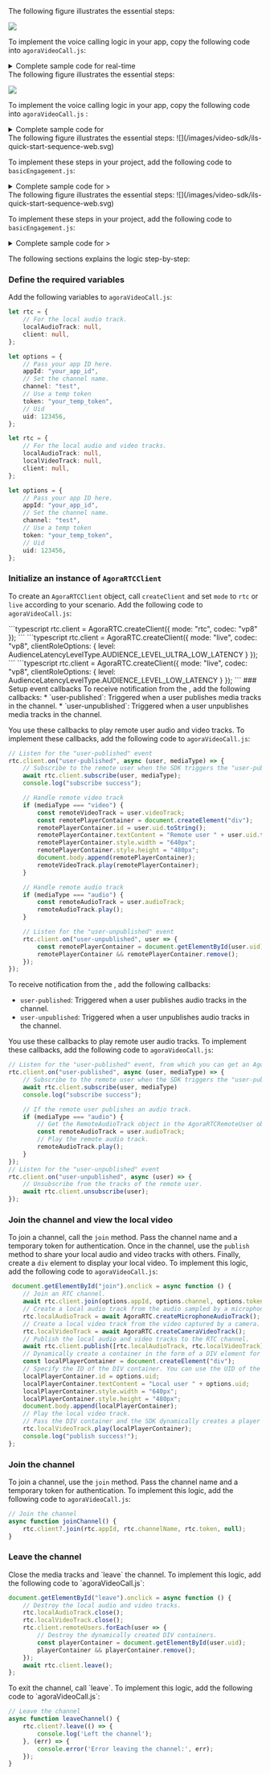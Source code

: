 
<PlatformWrapper platform = "web">

<ProductWrapper product="video-calling">
The following figure illustrates the essential steps:

![](/images/video-sdk/quick-start-sequence-web.svg)

To implement the voice calling logic in your app, copy the following code into `agoraVideoCall.js`:

<details> 
<summary>Complete sample code for real-time <Vpd k="PRODUCT"/></summary>
<CodeBlock language="js" showLineNumbers>
{`import AgoraRTC from "agora-rtc-sdk-ng";

let rtc = {
    localAudioTrack: null,
    localVideoTrack: null,
    client: null,
};

let options = {
    // Pass your app ID here.
    appId: "Your app ID",
    // Set the channel name.
    channel: "test",
    // Pass your temp token here.
    token: "Your temp token",
    // Set the user ID.
    uid: 123456,
};

async function startBasicCall() {
    // Create an AgoraRTCClient object.
    rtc.client = AgoraRTC.createClient({mode: "rtc", codec: "vp8"});

    // Listen for the "user-published" event, from which you can get an AgoraRTCRemoteUser object.
    rtc.client.on("user-published", async (user, mediaType) => {
        // Subscribe to the remote user when the SDK triggers the "user-published" event
        await rtc.client.subscribe(user, mediaType);
        console.log("subscribe success");

        // If the remote user publishes a video track.
        if (mediaType === "video") {
            // Get the RemoteVideoTrack object in the AgoraRTCRemoteUser object.
            const remoteVideoTrack = user.videoTrack;
            // Dynamically create a container in the form of a DIV element for playing the remote video track.
            const remotePlayerContainer = document.createElement("div");
            // Specify the ID of the DIV container. You can use the UID of the remote user.
            remotePlayerContainer.id = user.uid.toString();
            remotePlayerContainer.textContent = "Remote user " + user.uid.toString();
            remotePlayerContainer.style.width = "640px";
            remotePlayerContainer.style.height = "480px";
            document.body.append(remotePlayerContainer);

            // Play the remote video track.
            // Pass the DIV container and the SDK dynamically creates a player in the container for playing the remote video track.
            remoteVideoTrack.play(remotePlayerContainer);
        }

        // If the remote user publishes an audio track.
        if (mediaType === "audio") {
            // Get the RemoteAudioTrack object in the AgoraRTCRemoteUser object.
            const remoteAudioTrack = user.audioTrack;
            // Play the remote audio track. No need to pass any DOM element.
            remoteAudioTrack.play();
        }

        // Listen for the "user-unpublished" event
        rtc.client.on("user-unpublished", user => {
            // Get the dynamically created DIV container.
            const remotePlayerContainer = document.getElementById(user.uid);
            // Destroy the container.
            remotePlayerContainer.remove();
        });
    });

    window.onload = function () {
        document.getElementById("join").onclick = async function () {
            // Join an RTC channel.
            await rtc.client.join(options.appId, options.channel, options.token, options.uid);
            // Create a local audio track from the audio sampled by a microphone.
            rtc.localAudioTrack = await AgoraRTC.createMicrophoneAudioTrack();
            // Create a local video track from the video captured by a camera.
            rtc.localVideoTrack = await AgoraRTC.createCameraVideoTrack();
            // Publish the local audio and video tracks to the RTC channel.
            await rtc.client.publish([rtc.localAudioTrack, rtc.localVideoTrack]);
            // Dynamically create a container in the form of a DIV element for playing the local video track.
            const localPlayerContainer = document.createElement("div");
            // Specify the ID of the DIV container. You can use the UID of the local user.
            localPlayerContainer.id = options.uid;
            localPlayerContainer.textContent = "Local user " + options.uid;
            localPlayerContainer.style.width = "640px";
            localPlayerContainer.style.height = "480px";
            document.body.append(localPlayerContainer);

            // Play the local video track.
            // Pass the DIV container and the SDK dynamically creates a player in the container for playing the local video track.
            rtc.localVideoTrack.play(localPlayerContainer);
            console.log("publish success!");
        };

        document.getElementById("leave").onclick = async function () {
            // Destroy the local audio and video tracks.
            rtc.localAudioTrack.close();
            rtc.localVideoTrack.close();

            // Traverse all remote users.
            rtc.client.remoteUsers.forEach(user => {
                // Destroy the dynamically created DIV containers.
                const playerContainer = document.getElementById(user.uid);
                playerContainer && playerContainer.remove();
            });

            // Leave the channel.
            await rtc.client.leave();
        };
    };
}

startBasicCall();`}
</CodeBlock>
</details> 
</ProductWrapper>

<ProductWrapper product="voice-calling">
The following figure illustrates the essential steps:

![](/images/video-sdk/quick-start-sequence-voice-web.svg)

To implement the voice calling logic in your app, copy the following code into `agoraVideoCall.js` :

<details> 
<summary>Complete sample code for <Vpd k="PRODUCT"/></summary>
<CodeBlock language="js" showLineNumbers>
{`import AgoraRTC from "agora-rtc-sdk-ng";

let rtc = {
    localAudioTrack: null,
    client: null
};

let options = {
    // Pass your App ID here.
    appId: "Your App ID",
    // Set the channel name.
    channel: "test",
    // Pass your temp token here.
    token: "Your temp token",
    // Set the user ID.
    uid: 123456,
};

async function startBasicCall() {
    // Create an AgoraRTCClient object.
    rtc.client = AgoraRTC.createClient({mode: "rtc", codec: "vp8"});

    // Listen for the "user-published" event, from which you can get an AgoraRTCRemoteUser object.
    rtc.client.on("user-published", async (user, mediaType) => {
        // Subscribe to the remote user when the SDK triggers the "user-published" event
        await rtc.client.subscribe(user, mediaType);
        console.log("subscribe success");

        // If the remote user publishes an audio track.
        if (mediaType === "audio") {
            // Get the RemoteAudioTrack object in the AgoraRTCRemoteUser object.
            const remoteAudioTrack = user.audioTrack;
            // Play the remote audio track.
            remoteAudioTrack.play();
        }
        });
        // Listen for the "user-unpublished" event
        rtc.client.on("user-unpublished", async (user) => {
            // Unsubscribe from the tracks of the remote user.
            await rtc.client.unsubscribe(user);
        });


    window.onload = function () {

        document.getElementById("join").onclick = async function () {
            // Join an RTC channel.
            await rtc.client.join(options.appId, options.channel, options.token, options.uid);
            // Create a local audio track from the audio sampled by a microphone.
            rtc.localAudioTrack = await AgoraRTC.createMicrophoneAudioTrack();
            // Publish the local audio tracks to the RTC channel.
            await rtc.client.publish([rtc.localAudioTrack]);

            console.log("publish success!");
        }

        document.getElementById("leave").onclick = async function () {
            // Destroy the local audio track.
            rtc.localAudioTrack.close();

            // Leave the channel.
            await rtc.client.leave();
        }
    }
}

startBasicCall();`}
</CodeBlock>
</details>

</ProductWrapper>

<ProductWrapper product='broadcast-streaming'>
The following figure illustrates the essential steps:
![](/images/video-sdk/ils-quick-start-sequence-web.svg)

To implement these steps in your project, add the following code to `basicEngagement.js`:

<details> 
<summary>Complete sample code for <Vpd k="NAME" />></summary>
<CodeBlock language="js" showLineNumbers>
{`import AgoraRTC from "agora-rtc-sdk-ng";

let rtc = {
    // For the local audio and video tracks.
    localAudioTrack: null,
    localVideoTrack: null,
    client: null,
};

let options = {
    // Pass your app ID here.
    appId: "your_app_id",
    // Set the channel name.
    channel: "test",
    // Use a temp token
    token: "your_temp_token",
    // Uid
    uid: 123456,
};

async function startBasicLiveStreaming() {
    rtc.client = AgoraRTC.createClient({
        mode: "live",
        codec: "vp8",
        clientRoleOptions: {
            level: AudienceLatencyLevelType.AUDIENCE_LEVEL_LOW_LATENCY
        }
    });

    window.onload = function () {
        document.getElementById("host-join").onclick = async function () {
            rtc.client.setClientRole("host");
            await rtc.client.join(options.appId, options.channel, options.token, options.uid);
            // Create an audio track from the audio sampled by a microphone.
            rtc.localAudioTrack = await AgoraRTC.createMicrophoneAudioTrack();
            // Create a video track from the video captured by a camera.
            rtc.localVideoTrack = await AgoraRTC.createCameraVideoTrack();
            // Publish the local audio and video tracks to the channel.
            await rtc.client.publish([rtc.localAudioTrack, rtc.localVideoTrack]);
            // Dynamically create a container in the form of a DIV element for playing the remote video track.
            const localPlayerContainer = document.createElement("div");
            // Specify the ID of the DIV container. You can use the uid of the remote user.
            localPlayerContainer.id = options.uid;
            localPlayerContainer.textContent = "Local user " + options.uid;
            localPlayerContainer.style.width = "640px";
            localPlayerContainer.style.height = "480px";
            document.body.append(localPlayerContainer);

            rtc.localVideoTrack.play(localPlayerContainer);

            console.log("publish success!");
        };

        document.getElementById("audience-join").onclick = async function () {
            rtc.client.setClientRole("audience");
            await rtc.client.join(options.appId, options.channel, options.token, options.uid);
            rtc.client.on("user-published", async (user, mediaType) => {
                // Subscribe to a remote user.
                await rtc.client.subscribe(user, mediaType);
                console.log("subscribe success");

                // If the subscribed track is video.
                if (mediaType === "video") {
                    // Get RemoteVideoTrack in the user object.
                    const remoteVideoTrack = user.videoTrack;
                    // Dynamically create a container in the form of a DIV element for playing the remote video track.
                    const remotePlayerContainer = document.createElement("div");
                    // Specify the ID of the DIV container. You can use the uid of the remote user.
                    remotePlayerContainer.id = user.uid.toString();
                    remotePlayerContainer.textContent = "Remote user " + user.uid.toString();
                    remotePlayerContainer.style.width = "640px";
                    remotePlayerContainer.style.height = "480px";
                    document.body.append(remotePlayerContainer);

                    // Play the remote video track.
                    // Pass the DIV container and the SDK dynamically creates a player in the container for playing the remote video track.
                    remoteVideoTrack.play(remotePlayerContainer);
                }

                // If the subscribed track is audio.
                if (mediaType === "audio") {
                    // Get RemoteAudioTrack in the user object.
                    const remoteAudioTrack = user.audioTrack;
                    // Play the audio track. No need to pass any DOM element.
                    remoteAudioTrack.play();
                }
            });

            rtc.client.on("user-unpublished", user => {
                // Get the dynamically created DIV container.
                const remotePlayerContainer = document.getElementById(user.uid);
                // Destroy the container.
                remotePlayerContainer.remove();
            });
        };

        document.getElementById("leave").onclick = async function () {
            // Close all the local tracks.
            rtc.localAudioTrack.close();
            rtc.localVideoTrack.close();
            // Traverse all remote users.
            rtc.client.remoteUsers.forEach(user => {
                // Destroy the dynamically created DIV containers.
                const playerContainer = document.getElementById(user.uid);
                playerContainer && playerContainer.remove();
            });

            // Leave the channel.
            await rtc.client.leave();
        };
    };
}
startBasicLiveStreaming();`}
</CodeBlock>
</details> 
</ProductWrapper>

<ProductWrapper product='interactive-live-streaming'>
The following figure illustrates the essential steps:
![](/images/video-sdk/ils-quick-start-sequence-web.svg)

To implement these steps in your project, add the following code to `basicEngagement.js`:

<details> 
<summary>Complete sample code for <Vpd k="NAME" />></summary>
<CodeBlock language="js" showLineNumbers>
{`import AgoraRTC from "agora-rtc-sdk-ng";

let rtc = {
    // For the local audio and video tracks.
    localAudioTrack: null,
    localVideoTrack: null,
    client: null,
};

let options = {
    // Pass your app ID here.
    appId: "your_app_id",
    // Set the channel name.
    channel: "test",
    // Use a temp token
    token: "your_temp_token",
    // Uid
    uid: 123456,
};

async function startBasicLiveStreaming() {
    rtc.client = AgoraRTC.createClient({
        mode: "live",
        codec: "vp8",
        clientRoleOptions: {
            level: AudienceLatencyLevelType.AUDIENCE_LEVEL_ULTRA_LOW_LATENCY
        }
    });

    window.onload = function () {
        document.getElementById("host-join").onclick = async function () {
            rtc.client.setClientRole("host");
            await rtc.client.join(options.appId, options.channel, options.token, options.uid);
            // Create an audio track from the audio sampled by a microphone.
            rtc.localAudioTrack = await AgoraRTC.createMicrophoneAudioTrack();
            // Create a video track from the video captured by a camera.
            rtc.localVideoTrack = await AgoraRTC.createCameraVideoTrack();
            // Publish the local audio and video tracks to the channel.
            await rtc.client.publish([rtc.localAudioTrack, rtc.localVideoTrack]);
            // Dynamically create a container in the form of a DIV element for playing the remote video track.
            const localPlayerContainer = document.createElement("div");
            // Specify the ID of the DIV container. You can use the uid of the remote user.
            localPlayerContainer.id = options.uid;
            localPlayerContainer.textContent = "Local user " + options.uid;
            localPlayerContainer.style.width = "640px";
            localPlayerContainer.style.height = "480px";
            document.body.append(localPlayerContainer);

            rtc.localVideoTrack.play(localPlayerContainer);

            console.log("publish success!");
        };

        document.getElementById("audience-join").onclick = async function () {
            rtc.client.setClientRole("audience");
            await rtc.client.join(options.appId, options.channel, options.token, options.uid);
            rtc.client.on("user-published", async (user, mediaType) => {
                // Subscribe to a remote user.
                await rtc.client.subscribe(user, mediaType);
                console.log("subscribe success");

                // If the subscribed track is video.
                if (mediaType === "video") {
                    // Get RemoteVideoTrack in the user object.
                    const remoteVideoTrack = user.videoTrack;
                    // Dynamically create a container in the form of a DIV element for playing the remote video track.
                    const remotePlayerContainer = document.createElement("div");
                    // Specify the ID of the DIV container. You can use the uid of the remote user.
                    remotePlayerContainer.id = user.uid.toString();
                    remotePlayerContainer.textContent = "Remote user " + user.uid.toString();
                    remotePlayerContainer.style.width = "640px";
                    remotePlayerContainer.style.height = "480px";
                    document.body.append(remotePlayerContainer);

                    // Play the remote video track.
                    // Pass the DIV container and the SDK dynamically creates a player in the container for playing the remote video track.
                    remoteVideoTrack.play(remotePlayerContainer);
                }

                // If the subscribed track is audio.
                if (mediaType === "audio") {
                    // Get RemoteAudioTrack in the user object.
                    const remoteAudioTrack = user.audioTrack;
                    // Play the audio track. No need to pass any DOM element.
                    remoteAudioTrack.play();
                }
            });

            rtc.client.on("user-unpublished", user => {
                // Get the dynamically created DIV container.
                const remotePlayerContainer = document.getElementById(user.uid);
                // Destroy the container.
                remotePlayerContainer.remove();
            });
        };

        document.getElementById("leave").onclick = async function () {
            // Close all the local tracks.
            rtc.localAudioTrack.close();
            rtc.localVideoTrack.close();
            // Traverse all remote users.
            rtc.client.remoteUsers.forEach(user => {
                // Destroy the dynamically created DIV containers.
                const playerContainer = document.getElementById(user.uid);
                playerContainer && playerContainer.remove();
            });

            // Leave the channel.
            await rtc.client.leave();
        };
    };
}
startBasicLiveStreaming();`}
</CodeBlock>
</details> 
</ProductWrapper>

The following sections explains the <Vpd k="PRODUCT"/> logic step-by-step:

### Define the required variables
Add the following variables to `agoraVideoCall.js`:
<ProductWrapper product="voice-calling">

```typescript
let rtc = {
    // For the local audio track.
    localAudioTrack: null,
    client: null,
};

let options = {
    // Pass your app ID here.
    appId: "your_app_id",
    // Set the channel name.
    channel: "test",
    // Use a temp token
    token: "your_temp_token",
    // Uid
    uid: 123456,
};
```
</ProductWrapper>
<ProductWrapper notAllowed="voice-calling">

```typescript
let rtc = {
    // For the local audio and video tracks.
    localAudioTrack: null,
    localVideoTrack: null,
    client: null,
};

let options = {
    // Pass your app ID here.
    appId: "your_app_id",
    // Set the channel name.
    channel: "test",
    // Use a temp token
    token: "your_temp_token",
    // Uid
    uid: 123456,
};
```
</ProductWrapper>

### Initialize an instance of `AgoraRTCClient`
To create an `AgoraRTCClient` object, call `createClient` and set `mode` to `rtc` or `live` according to your scenario. Add the following code to `agoraVideoCall.js`:

<ProductWrapper product="voice-calling, video-calling">
```typescript
rtc.client = AgoraRTC.createClient({ mode: "rtc", codec: "vp8" });
```
</ProductWrapper>
<ProductWrapper product="interactive-live-streaming">
```typescript
rtc.client = AgoraRTC.createClient({
  mode: "live",
  codec: "vp8",
  clientRoleOptions: {
    level: AudienceLatencyLevelType.AUDIENCE_LEVEL_ULTRA_LOW_LATENCY
  }
});
```
</ProductWrapper>
<ProductWrapper product="broadcast-streaming">
```typescript
rtc.client = AgoraRTC.createClient({
  mode: "live",
  codec: "vp8",
  clientRoleOptions: {
    level: AudienceLatencyLevelType.AUDIENCE_LEVEL_LOW_LATENCY
  }
});
```
</ProductWrapper>
### Setup event callbacks
<ProductWrapper notAllowed="voice-calling">
To receive notification from the <Vg k="VSDK"/>, add the following callbacks:
*  `user-published`: Triggered when a user publishes media tracks in the channel.
*  `user-unpublished`: Triggered when a user unpublishes media tracks in the channel.

You use these callbacks to play remote user audio and video tracks. To implement these callbacks, add the following code to `agoraVideoCall.js`:

```typescript
// Listen for the "user-published" event
rtc.client.on("user-published", async (user, mediaType) => {
    // Subscribe to the remote user when the SDK triggers the "user-published" event
    await rtc.client.subscribe(user, mediaType);
    console.log("subscribe success");

    // Handle remote video track
    if (mediaType === "video") {
        const remoteVideoTrack = user.videoTrack;
        const remotePlayerContainer = document.createElement("div");
        remotePlayerContainer.id = user.uid.toString();
        remotePlayerContainer.textContent = "Remote user " + user.uid.toString();
        remotePlayerContainer.style.width = "640px";
        remotePlayerContainer.style.height = "480px";
        document.body.append(remotePlayerContainer);
        remoteVideoTrack.play(remotePlayerContainer);
    }

    // Handle remote audio track
    if (mediaType === "audio") {
        const remoteAudioTrack = user.audioTrack;
        remoteAudioTrack.play();
    }

    // Listen for the "user-unpublished" event
    rtc.client.on("user-unpublished", user => {
        const remotePlayerContainer = document.getElementById(user.uid);
        remotePlayerContainer && remotePlayerContainer.remove();
    });
});
```
</ProductWrapper>
<ProductWrapper product="voice-calling">

To receive notification from the <Vg k="VSDK"/>, add the following callbacks:
*  `user-published`: Triggered when a user publishes audio tracks in the channel.
*  `user-unpublished`: Triggered when a user unpublishes audio tracks in the channel.

You use these callbacks to play remote user audio tracks. To implement these callbacks, add the following code to `agoraVideoCall.js`:

```typescript
// Listen for the "user-published" event, from which you can get an AgoraRTCRemoteUser object.
rtc.client.on("user-published", async (user, mediaType) => {
    // Subscribe to the remote user when the SDK triggers the "user-published" event
    await rtc.client.subscribe(user, mediaType)
    console.log("subscribe success");

    // If the remote user publishes an audio track.
    if (mediaType === "audio") {
        // Get the RemoteAudioTrack object in the AgoraRTCRemoteUser object.
        const remoteAudioTrack = user.audioTrack;
        // Play the remote audio track.
        remoteAudioTrack.play();
    }
});
// Listen for the "user-unpublished" event
rtc.client.on("user-unpublished", async (user) => {
    // Unsubscribe from the tracks of the remote user.
    await rtc.client.unsubscribe(user);
});
```
</ProductWrapper>
<ProductWrapper notAllowed="voice-calling">

### Join the channel and view the local video
To join a channel, call the `join` method. Pass the channel name and a temporary token for authentication. Once in the channel, use the `publish` method to share your local audio and video tracks with others. Finally, create a `div` element to display your local video. To implement this logic, add the following code to `agoraVideoCall.js`:

```typescript
 document.getElementById("join").onclick = async function () {
    // Join an RTC channel.
    await rtc.client.join(options.appId, options.channel, options.token, options.uid);
    // Create a local audio track from the audio sampled by a microphone.
    rtc.localAudioTrack = await AgoraRTC.createMicrophoneAudioTrack();
    // Create a local video track from the video captured by a camera.
    rtc.localVideoTrack = await AgoraRTC.createCameraVideoTrack();
    // Publish the local audio and video tracks to the RTC channel.
    await rtc.client.publish([rtc.localAudioTrack, rtc.localVideoTrack]);
    // Dynamically create a container in the form of a DIV element for playing the local video track.
    const localPlayerContainer = document.createElement("div");
    // Specify the ID of the DIV container. You can use the UID of the local user.
    localPlayerContainer.id = options.uid;
    localPlayerContainer.textContent = "Local user " + options.uid;
    localPlayerContainer.style.width = "640px";
    localPlayerContainer.style.height = "480px";
    document.body.append(localPlayerContainer);
    // Play the local video track.
    // Pass the DIV container and the SDK dynamically creates a player in the container for playing the local video track.
    rtc.localVideoTrack.play(localPlayerContainer);
    console.log("publish success!");
};
```
</ProductWrapper>

<ProductWrapper product="voice-calling">

### Join the channel
To join a channel, use the `join` method. Pass the channel name and a temporary token for authentication. To implement this logic, add the following code to `agoraVideoCall.js`:

```typescript
// Join the channel
async function joinChannel() {
    rtc.client?.join(rtc.appId, rtc.channelName, rtc.token, null);
}
```
</ProductWrapper>

### Leave the channel
<ProductWrapper notAllowed="voice-calling">
Close the media tracks and `leave` the channel. To implement this logic, add the following code to `agoraVideoCall.js`:

```typescript
document.getElementById("leave").onclick = async function () {
    // Destroy the local audio and video tracks.
    rtc.localAudioTrack.close();
    rtc.localVideoTrack.close();
    rtc.client.remoteUsers.forEach(user => {
        // Destroy the dynamically created DIV containers.
        const playerContainer = document.getElementById(user.uid);
        playerContainer && playerContainer.remove();
    });
    await rtc.client.leave();
};
```
</ProductWrapper>

<ProductWrapper product="voice-calling">
To exit the channel, call `leave`. To implement this logic, add the following code to `agoraVideoCall.js`:

``` typescript
// Leave the channel
async function leaveChannel() {
    rtc.client?.leave(() => {
        console.log('Left the channel');
    }, (err) => {
        console.error('Error leaving the channel:', err);
    });
}
```
</ProductWrapper>

</PlatformWrapper>